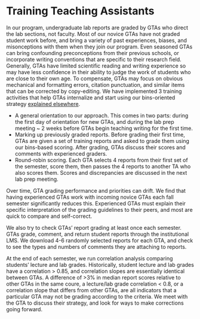 # Training Teaching Assistants {#tatraining720}

In our program, undergraduate lab reports are graded by GTAs who direct the lab sections, not faculty. Most of our novice GTAs have not graded student work before, and bring a variety of past experiences, biases, and misonceptions with them when they join our program. Even seasoned GTAs can bring confounding preconceptions from their previous schools, or incorporate writing conventions that are specific to their research field. Generally, GTAs have limited scientific reading and writing experience so may have less confidence in their ability to judge the work of students who are close to their own age. To compensate, GTAs may focus on obvious mechanical and formatting errors, citation punctuation, and similar items that can be corrected by copy-editing. 
We have implemented 3 training activities that help GTAs internalize and start using our bins-oriented strategy [explained elsewhere](#commenting710). 

* A general orientation to our approach. This comes in two parts: during the first day of orientation for new GTAs, and during the lab prep meeting ~ 2 weeks before GTAs begin teaching writing for the first time.
* Marking up previously graded reports. Before grading their first time, GTAs are given a set of training reports and asked to grade them using our bins-based scoring. After grading, GTAs discuss their scores and comments with experienced graders.
* Round-robin scoring. Each GTA selects 4 reports from their first set of the semester, score them, then passes the 4 reports to another TA who also scores them. Scores and discrepancies are discussed in the next lab prep meeting.

Over time, GTA grading performance and priorities can drift. We find that having experienced GTAs work with incoming novice GTAs each fall semester significantly reduces this. Experienced GTAs must explain their specific interpretation of the grading guidelines to their peers, and most are quick to compare and self-correct.

We also try to check GTAs' report grading at least once each semester. GTAs grade, comment, and return student reports through the institutional LMS. We download 4-6 randomly selected reports for each GTA, and check to see the types and numbers of comments they are attaching to reports. 

At the end of each semester, we run correlation analysis comparing students' lecture and lab grades. Historically, student lecture and lab grades have a correlation > 0.85, and correlation slopes are essentially identical between GTAs. A difference of >3% in median report scores relative to other GTAs in the same coure, a lecture/lab grade correlation < 0.8, or a correlation slope that differs from other GTAs, are all indicators that a particular GTA may not be grading according to the criteria. We meet with the GTA to discuss their strategy, and look for ways to make corrections going forward.   


